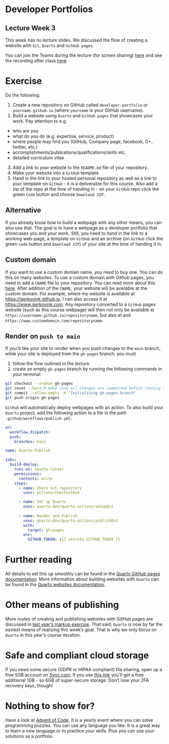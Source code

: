 # Developer Portfolios {#sec-wk5}


::: callout-tip
## Lecture Week 3

This week has no lecture slides. We discussed the flow of creating a website with `Git`, `Quarto` and `GitHub pages`. 

You can join the Teams during the lecture (for screen sharing) [here](https://teams.microsoft.com/l/meetup-join/19%3ameeting_NjMwYmE2OTItZTJhMS00MzljLWE4OWMtZjA4ZGU0NGQwMzk1%40thread.v2/0?context=%7b%22Tid%22%3a%22d72758a0-a446-4e0f-a0aa-4bf95a4a10e7%22%2c%22Oid%22%3a%22cc7d7fcd-73aa-4668-936a-2ca38cace0f3%22%7d) and see the recording after class [here](https://i.pinimg.com/736x/94/a9/7c/94a97cef39b7e202a1af94ae28c3aa84.jpg)
:::

# Exercise

Do the following:

1. Create a new repository on GitHub called `developer-portfolio` or `yourname.github.io` (where `yourname` is your GitHub username). 
2. Build a website using `Quarto` and `GitHub pages` that showcases your work. Pay attention to e.g.

- who are you
- what do you do (e.g. expertise, service, product)
- where people may find you (GitHub, Company page, facebook, G+, twitter, etc.)
- accomplishments/publications/qualifications/skills etc.
-  detailed curriculum vitae

3. Add a link to your website to the `README.md` file of your repository.
4. Make your website into a `GitHub` template
5. Hand in the link to your hosted personal repository as well as a link to your template on `GitHub` - it is a deliverable for this course. Also add a zip of the repo at the time of handing in - on your `GitHub` repo click the green `Code` button and choose `Download ZIP`. 

::: callout-warning
## Alternative

If you already know how to build a webpage with any other means, you can also use that. The goal is to have a webpage as a developer portfolio that showcases you and your work. Still, you need to hand in the link to a working web-page, a template on `GitHub` and an archive (on `GitHub` click the green `code` button and `Download ZIP`) of your site at the time of handing it in. 
:::

## Custom domain

If you want to use a custom domain name, you need to buy one. You can do this on many websites. To use a custom domain with Github pages, you need to add a `CNAME` file to your repository. You can read more about this [here](https://docs.github.com/en/github/working-with-github-pages/managing-a-custom-domain-for-your-github-pages-site). After addition of the `CNAME`, your website will be available at the custom domain. For example, where my website is available at [https://gerkovink.github.io](https://gerkovink.github.io), I can also access it at [https://www.gerkovink.com](https://www.gerkovink.com). Any repository converted to a `GitHub` pages website (such as this course webpage) will then not only be available at `https://username.github.io/repositoryname`, but also at and `https://www.customdomain.com/repositoryname`. 

## Render on `push to main`
If you'd like your site to render when you push changes to the `main` branch, while your site is deployed from the `gh-pages` branch, you must 

1. follow the flow outlined in the lecture
2. create an empty `gh-pages` branch by running the following commands in your terminal:

``` .bash
git checkout --orphan gh-pages
git reset --hard # make sure all changes are committed before running this!
git commit --allow-empty -m "Initialising gh-pages branch"
git push origin gh-pages
```

`GitHub` will automatically deploy webpages with an action. To also build your  `Quarto` project, add the following action to a file in the path `.github/workflows/publish.yml`: 

``` .yaml
on:
  workflow_dispatch:
  push:
    branches: main

name: Quarto Publish

jobs:
  build-deploy:
    runs-on: ubuntu-latest
    permissions:
      contents: write
    steps:
      - name: Check out repository
        uses: actions/checkout@v4

      - name: Set up Quarto
        uses: quarto-dev/quarto-actions/setup@v2
        
      - name: Render and Publish
        uses: quarto-dev/quarto-actions/publish@v2
        with:
          target: gh-pages
        env:
          GITHUB_TOKEN: ${{ secrets.GITHUB_TOKEN }}
```


# Further reading

All details to set this up smoothly can be found in the [Quarto GitHub pages documentation](https://quarto.org/docs/publishing/github-pages.html). More information about building websites with `Quarto` can be found in the [Quarto websites documentation](https://quarto.org/docs/websites/).

# Other means of publishing
More routes of creating and publishing websites with GitHub pages are discussed in [last year's markup exercise](https://www.gerkovink.com/oldmarkup/#week-6). That said; `Quarto` is now by far the easiest means of realizing this week's goal. That is why we only focus on `Quarto` in this year's course iteration.

# Safe and compliant cloud storage
If you need some secure (GDPR or HIPAA compliant) file sharing, open up a free 5GB account on [Sync.com](https://www.sync.com/?_sync_refer=d609f9a50). If you use [this link](https://www.sync.com/?_sync_refer=d609f9a50) you'll get a free additional 1GB - so 6GB of super-secure storage. Don't lose your 2FA recovery keys, though!

# Nothing to show for?
Have a look at [Advent of Code](https://adventofcode.com). It is a yearly event where you can solve programming puzzles. You can use any language you like. It is a great way to learn a new language or to practice your skills. Plus you can use your solutions as a portfolio.